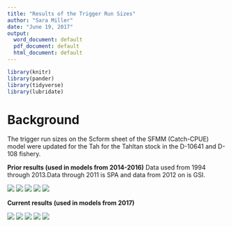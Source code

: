 ```yaml
---
title: "Results of the Trigger Run Sizes"
author: "Sara Miller"
date: "June 19, 2017"
output:
  word_document: default
  pdf_document: default
  html_document: default
---
```

```r
library(knitr)
library(pander)
library(tidyverse)
library(lubridate)
```
# Background
The trigger run sizes on the Scform sheet of the SFMM (Catch-CPUE) model were updated for the Tah for the Tahltan stock in the D-10641 and D-108 fishery.


**Prior results (used in models from 2014-2016)**
Data used from 1994 through 2013.Data through 2011 is SPA and data from 2012 on is GSI.

![](../figures/Prior_prop/fitted_D108.png)
![](../figures/Prior_prop/combined_D108.png)
![](../figures/Prior_prop/fitted_D10641.png)
![](../figures/Prior_prop/combined_D10641.png)
![](../figures/Prior_prop/results.png)

**Current results (used in models from 2017)**

![](../figures/fitted_D108.png)
![](../figures/combined_D108.png)
![](../figures/fitted_D10641.png)
![](../figures/combined_D10641.png)
![](../figures/results.png)
